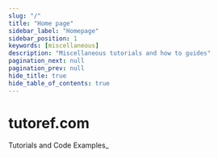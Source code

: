 ```yaml
---
slug: "/"
title: "Home page"
sidebar_label: "Homepage"
sidebar_position: 1
keywords: [miscellaneous]
description: "Miscellaneous tutorials and how to guides"
pagination_next: null
pagination_prev: null
hide_title: true
hide_table_of_contents: true
---
```



<div className="hero homeBgWrapper">
    <div className="homeBgText">
      <h1 className="hero__title">tutoref.com</h1>
      <p className="hero__subtitle">Tutorials and Code Examples_</p><br/>
      <SmootScroll elementId="home_container" cName="button button--secondary button--lg" txt="Start Learning 📖" />
    </div>
    <div className="homeBgImg" id="homeBgImg">
      <BackgroundImage
        src='/static/img/home-desert-bg.jpg'
        width='100%'
        height='100%'
        backgroundSize='cover'
        lazyLoad
      />
    </div>
    <div className="homeParticles">
      <HomeParticles/>
    </div>
</div>


<div className="row categories_container" id="home_container">
  <MediaCard title="Software Development" icon="programming.png" link="/software-development" description="Programming and Development tutorials using various programming languages"  />
  <MediaCard title="Miscellaneous" icon="miscellaneous.png" link="/miscellaneous" description="Various Tutorials, how-to guides and code examples related to different computer science subjects."  />
  <MediaCard title="Java" icon="java.png" link="/java" description="Programming tutorials and articles related to java technology"  />
  <MediaCard title="Cloud Computing" icon="cloud-computing.png" link="/cloud-computing" description="Tutorials covering mainly Amazon AWS, Microfost Azure and Google Cloud."  />
  <MediaCard title="Tools" icon="tools.png" link="/tools" description="Online tools that will help you complete your daily tasks."  />
  <MediaCard title="Software Design" icon="software-design.png" link="/software-design" description="all about modeling and software design."  />
  <MediaCard title="Cybersecurity" icon="cybersecurity.png" link="/cybersecurity" description="CyberSEcurity tutorials and guides."  />
  <MediaCard title="Common Problems" icon="error.png" link="/common-exceptions-and-errors" description="Common exceptions, errors, technical problems and their solutions."  />
</div>

